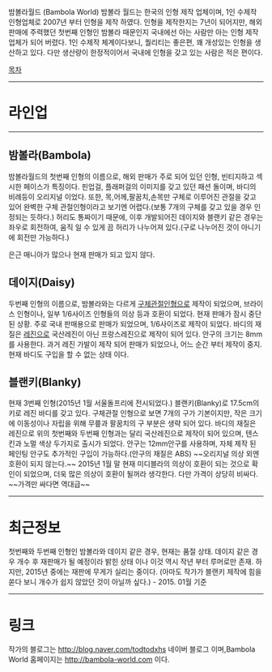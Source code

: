 밤볼라월드 (Bambola World)
밤볼라 월드는 한국의 인형 제작 업체이며, 1인 수제작 인형업체로 2007년 부터 인형을 제작 하였다.
인형을 제작한지는 7년이 되어지만, 해외 판매에 주력했던 첫번째 인형인 밤볼라 때문인지 국내에선 아는 사람만 아는 인형 제작 업체가 되어 버렸다. 1인 수제작 체계이다보니, 퀄리티는 좋은편, 꽤 개성있는 인형을 생산하고 있다. 다만 생산량이 한정적이어서 국내에 인형을 갖고 있는 사람은 적은 편이다.



[[목차]]
----
= 라인업 =
----
== 밤볼라(Bambola) ==
밤볼라월드의 첫번째 인형의 이름으로, 해외 판매가 주로 되어 있던 인형, 빈티지하고 섹시한 페이스가 특징이다. 핀업걸, 플래퍼걸의 이미지를 갖고 있던 패션 돌이며, 바디의 비례등이 오리지널 이었다. 또한, 목,어께,팔꿈치,손목만 구체로 이루어진 관절을 갖고 있어 완벽한 구체 관절인형이라고 보기엔 어렵다.(보통 7개의 구체를 갖고 있을 경우 인정되는 듯하다.) 허리도 통짜이기 때문에, 이후 개발되어진 데이지와 블랜키 같은 경우는 좌우로 회전하여, 움직 일 수 있게 끔 허리가 나누어져 있다.(구로 나누어진 것이 아니기에 회전만 가능하다.)

은근 매니아가 많으나 현재 판매가 되고 있지 않다. 
== 데이지(Daisy) ==
두번째 인형의 이름으로, 밤볼라와는 다르게 [[구체관절인형]]으로 제작이 되었으며, 브라이스 인형이나, 일부 1/6사이즈 인형들의 의상 등과 호환이 되었다. 현재 판매가 잠시 중단된 상황. 주로 국내 판매용으로 판매가 되었으며, 1/6사이즈로 제작이 되었다. 바디의 재질은 [[레진]]으로 국산레진이 아닌 프랑스레진으로 제작이 되어 있다. 안구의 크기는 8mm를 사용한다. 과거 레진 가발이 제작 되어 판매가 되었으나, 어느 순간 부터 제작이 중지. 현재 바디도 구입을 할 수 없는 상태 이다.
== 블랜키(Blanky) ==
현재 3번째 인형(2015년 1월 서울돌프리에 전시되었다.) 블랜키(Blanky)로 17.5cm의 키로 레진 바디를 갖고 있다. 구체관절 인형으로 보면 7개의 구가 기본이지만, 작은 크기에 이동성이나 자립을 위해 무릎과 팔꿈치의 구 부분은 생략 되어 있다. 바디의 재질은 레진으로 위의 첫번째와 두번째 인형과는 달리 국산레진으로 제작이 되어 있으며, 텐스킨과 노멀 색상 두가지로 출시가 되었다. 안구는 12mm안구를 사용하며, 자체 제작 된 페인팅 안구도 추가적인 구입이 가능하다.(안구의 재질은 ABS)
~~오리지널 의상 외엔 호환이 되지 않는다.~~ 2015년 1월 말 현재 미디블라의 의상이 호환이 되는 것으로 확인이 되었으며, 더욱 많은 의상이 호환이 될꺼라 생각한다. 다만 가격이 상당히 비싸다. ~~가격만 싸다면 역대급~~
----
= 최근정보 =
첫번째와 두번째 인형인 밤볼라와 데이지 같은 경우, 현재는 품절 상태. 데이지 같은 경우 개수 후 재판매가 될 예정이라 밝힌 상태 이나 이것 역시 작년 부터 루머로만 존재. 하지만, 2015년 중에는 재판에 무게가 실리는 중이다. (아마도 작가가 블랜키 제작에 힘을 쏟다 보니 개수가 쉽지 않았던 것이 아닐까 싶다.) - 2015. 01월 기준
----
= 링크 =
작가의 블로그는 http://blog.naver.com/todtodxhs 네이버 블로그 이며,Bambola World 홈페이지는 http://bambola-world.com 이다.


